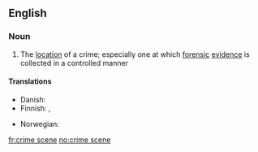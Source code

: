 ==English==

===Noun===
{{wikipedia}}
{{en-noun|sg=[[crime]] [[scene]]}}

# The [[location]] of a crime; especially one at which [[forensic]] [[evidence]] is collected in a controlled manner

====Translations====
{{trans-top|location of a crime}}
* Danish: {{t|da|gerningssted|n}}
* Finnish: {{t|fi|rikospaikka}}, {{t|fi|tekopaikka}}
{{trans-mid}}
*Norwegian: {{t+|no|åsted}}
{{trans-bottom}}

[[fr:crime scene]]
[[no:crime scene]]